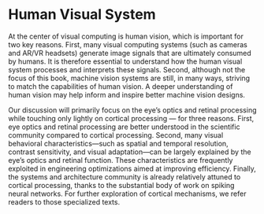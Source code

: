 # Human Visual System

At the center of visual computing is human vision, which is important for two key reasons.
First, many visual computing systems (such as cameras and AR/VR headsets) generate image signals that are ultimately consumed by humans. It is therefore essential to understand how the human visual system processes and interprets these signals.
Second, although not the focus of this book, machine vision systems are still, in many ways, striving to match the capabilities of human vision. A deeper understanding of human vision may help inform and inspire better machine vision designs.

Our discussion will primarily focus on the eye’s optics and retinal processing while touching only lightly on cortical processing --- for three reasons.
First, eye optics and retinal processing are \textit{relatively} better understood in the scientific community compared to cortical processing.
Second, many visual behavioral characteristics—such as spatial and temporal resolution, contrast sensitivity, and visual adaptation—can be largely explained by the eye’s optics and retinal function.
These characteristics are frequently exploited in engineering optimizations aimed at improving efficiency.
Finally, the systems and architecture community is already relatively attuned to cortical processing, thanks to the substantial body of work on spiking neural networks. For further exploration of cortical mechanisms, we refer readers to those specialized texts.